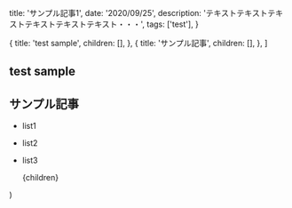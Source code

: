 
  title: 'サンプル記事1',
  date: '2020/09/25',
  description: 'テキストテキストテキストテキストテキストテキスト・・・',
  tags: ['test'],
}

  {
    title: 'test sample',
    children: [],
  },
  {
    title: 'サンプル記事',
    children: [],
  },
]

## test sample

## サンプル記事

- list1
- list2
- list3

  <Layout meta={meta} headlines={headlines} type="post">
    {children}
  </Layout>
)
